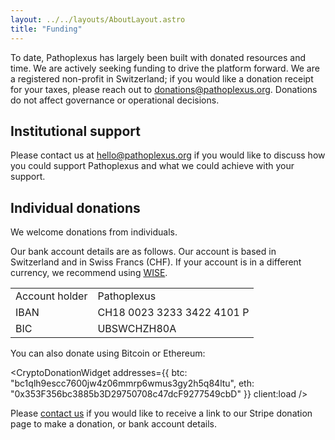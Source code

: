 ```yaml
---
layout: ../../layouts/AboutLayout.astro
title: "Funding"
---
```



To date, Pathoplexus has largely been built with donated resources and time. We are actively seeking funding to drive the platform forward. We are a registered non-profit in Switzerland; if you would like a donation receipt for your taxes, please reach out to donations@pathoplexus.org. Donations do not affect governance or operational decisions.

## Institutional support
Please contact us at hello@pathoplexus.org if you would like to discuss how you could support Pathoplexus and what we could achieve with your support.

## Individual donations

We welcome donations from individuals. 

Our bank account details are as follows. Our account is based in Switzerland and in Swiss Francs (CHF). If your account is in a different currency, we recommend using [WISE](https://wise.com/).

<table class="my-3 border-collapse border border-gray-200 rounded-lg">
  <tbody>
    <tr class="bg-gray-50">
      <td class="border border-gray-200 px-4 py-2 font-medium text-xs">Account holder</td>
      <td class="border border-gray-200 px-4 py-2 text-xs">Pathoplexus</td>
    </tr>
    <tr>
      <td class="border border-gray-200 px-4 py-2 font-medium text-xs">IBAN</td>
      <td class="border border-gray-200 px-4 py-2 text-xs font-mono">CH18 0023 3233 3422 4101 P</td>
    </tr>
    <tr class="bg-gray-50">
      <td class="border border-gray-200 px-4 py-2 font-medium text-xs">BIC</td>
      <td class="border border-gray-200 px-4 py-2 text-xs font-mono">UBSWCHZH80A</td>
    </tr>
  </tbody>
</table>




You can also donate using Bitcoin or Ethereum:


<CryptoDonationWidget 
  addresses={{
    btc: "bc1qlh9escc7600jw4z06mmrp6wmus3gy2h5q84ltu",
    eth: "0x353F356bc3885b3D29750708c47dcF9277549cbD"
  }}
  client:load
/>

Please <a href="mailto:donations@pathoplexus.org">contact us</a> if you would like to receive a link to our Stripe donation page to make a donation, or bank account details.
